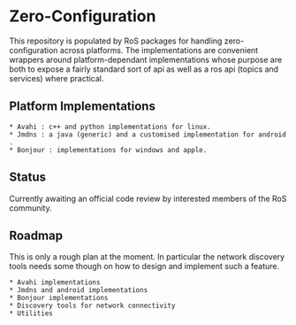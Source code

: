 = Zero-Configuration =

This repository is populated by RoS packages for handling zero-configuration across 
platforms. The implementations are convenient wrappers around platform-dependant 
implementations whose purpose are both to expose a fairly standard sort of api as
well as a ros api (topics and services) where practical.

== Platform Implementations ==

 * Avahi : c++ and python implementations for linux.
 * Jmdns : a java (generic) and a customised implementation for android.
 * Bonjour : implementations for windows and apple.

== Status ==

Currently awaiting an official code review by interested members of the RoS community.

== Roadmap ==

This is only a rough plan at the moment. In particular the network discovery tools needs
some though on how to design and implement such a feature.

 * Avahi implementations
 * Jmdns and android implementations
 * Bonjour implementations
 * Discovery tools for network connectivity
 * Utilities

